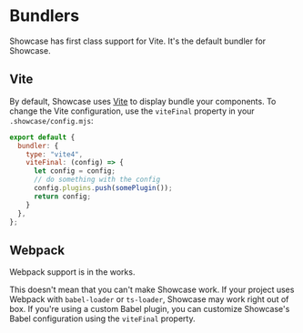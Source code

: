 # Bundlers

Showcase has first class support for Vite. It's the default bundler for Showcase.

## Vite

By default, Showcase uses [Vite](https://github.com/vitejs/vite) to display bundle your components. To change the Vite configuration, use the `viteFinal` property in your `.showcase/config.mjs`:

```js
export default {
  bundler: {
    type: "vite4",
    viteFinal: (config) => {
      let config = config;
      // do something with the config
      config.plugins.push(somePlugin());
      return config;
    }
  },
};
```

## Webpack

Webpack support is in the works.

This doesn't mean that you can't make Showcase work. If your project uses Webpack with `babel-loader` or `ts-loader`, Showcase may work right out of box. If you're using a custom Babel plugin, you can customize Showcase's Babel configuration using the `viteFinal` property.
